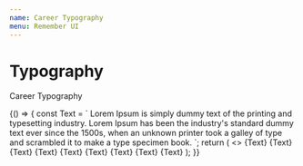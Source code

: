 ```yaml
---
name: Career Typography
menu: Remember UI
---
```



# Typography

Career Typography

<Playground>
  {() => {
    const Text = `
      Lorem Ipsum is simply dummy text of the printing and typesetting industry. 
      Lorem Ipsum has been the industry's standard dummy text ever since the 1500s, 
      when an unknown printer took a galley of type and scrambled it to make a type specimen book. 
    `;
    return (
      <>
        <Title>Career Web Fonts</Title>
        <TypeItem typo="font" />
        <TypeItem typo="textExtraSmall" />
        <TypeItem typo="textSmall" />
        <TypeItem typo="textMedium" />
        <TypeItem typo="textLarge" />
        <TypeItem typo="textExtraLarge" />
        <TypeItem typo="textDoubleExtraLarge" />
        <TypeItem typo="textTripleExtraLarge" />
        <Title>Career Mobile Fonts</Title>
        <TypeMobileItem typo="mobileTitle">{Text}</TypeMobileItem>
        <TypeMobileItem typo="mobileSubTitle16">{Text}</TypeMobileItem>
        <TypeMobileItem typo="mobileSubTitle14">{Text}</TypeMobileItem>
        <TypeMobileItem typo="mobileSubTitle13">{Text}</TypeMobileItem>
        <TypeMobileItem typo="mobileSubTitle12">{Text}</TypeMobileItem>
        <TypeMobileItem typo="mobileBody15">{Text}</TypeMobileItem>
        <TypeMobileItem typo="mobileBody13">{Text}</TypeMobileItem>
        <TypeMobileItem typo="mobileBody12">{Text}</TypeMobileItem>
        <TypeMobileItem typo="mobileSubCaption">{Text}</TypeMobileItem>
      </>
    );
  }}
</Playground>
